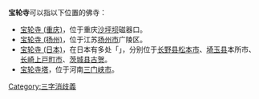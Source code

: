 '''宝轮寺'''可以指以下位置的佛寺：
*[[宝轮寺_(重庆)|宝轮寺 (重庆)]]，位于重庆[[沙坪坝|沙坪坝]]磁器口。
*[[宝轮寺_(扬州)|宝轮寺 (扬州)]]，位于江苏[[扬州市|扬州市]]广陵区。
*[[宝轮寺_(日本)|宝轮寺 (日本)]]，在日本有多处「{{lang|ja|宝輪寺}}」，分别位于[[长野县|长野县]][[松本市|松本市]]、[[埼玉县|埼玉县]]本所市、[[长崎|长崎]][[上戸町市|上戸町市]]、[[茨城县|茨城县]][[古贺|古贺]]。
*[[宝轮寺塔|宝轮寺塔]]，位于河南[[三门峡市|三门峡市]]。

{{消歧义}}

[[Category:三字消歧義|Category:三字消歧義]]